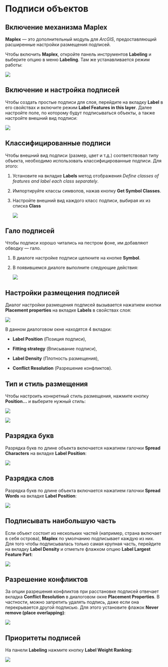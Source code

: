 # Подписи объектов {#manual-labels}

## Включение механизма Maplex

**Maplex** --- это дополнительный модуль для *ArcGIS*, предоставляющий расширенные настройки размещения подписей.

Чтобы включить **Maplex**, откройте панель инструментов **Labeling** и выберите опцию в меню **Labeling**. Там же устанавливается режим работы:

![](images/Appendix/image39.png)

## Включение и настройка подписей

Чтобы создать простые подписи для слоя, перейдите на вкладку **Label** в его свойствах и включите режим **Label Features in this layer**. Далее настройте поле, по которому будут подписываться объекты, а также настройте внешний вид подписи:

![](images/Appendix/image40.png)

## Классифицированные подписи

Чтобы внешний вид подписи (размер, цвет и т.д.) соответствовал типу объекта, необходимо использовать классифицированные подписи. Для этого:

1. Установите на вкладке **Labels** метод отображения *Define classes of features and label each class separately*.

2. Импортируйте классы символов, нажав кнопку **Get Symbol Classes**.

3. Настройте внешний вид каждого класс подписи, выбирая их из списка **Class**

    ![](images/Appendix/image41.png)

## Гало подписей

Чтобы подписи хорошо читались на пестром фоне, им добавляют обводку --- гало.

1. В диалоге настройке подписи щелкните на кнопке **Symbol**.

2. В появившемся диалоге выполните следующие действия:

    ![](images/Appendix/image42.png)

## Настройки размещения подписей

Диалог настройки размещения подписей вызывается нажатием кнопки **Placement properties** на вкладке **Labels** в свойствах слоя:

![](images/Appendix/image43.png)

В данном диалоговом окне находятся 4 вкладки:

- **Label Position** (Позиция подписи),

- **Fitting strategy** (Вписывание подписи),

- **Label Density** (Плотность размещения),

- **Conflict Resolution** (Разрешение конфликтов).

## Тип и стиль размещения

Чтобы настроить конкретный стиль размещения, нажмите кнопку **Position...** и выберите нужный стиль:

![](images/Appendix/image44.png)

![](images/Appendix/image45.png)

## Разрядка букв

Разрядка букв по длине объекта включается нажатием галочки **Spread Characters** на вкладке **Label Position**:

![](images/Appendix/image46.png)

## Разрядка слов

Разрядка букв по длине объекта включается нажатием галочки **Spread Words** на вкладке **Label Position**:

![](images/Appendix/image47.png)

## Подписывать наибольшую часть

Если объект состоит из нескольких частей (например, страна включает в себя острова), **Maplex** по умолчанию подписывает каждую из них. Для того чтобы подписывалась только самая крупная часть, перейдите на вкладку **Label Density** и отметьте флажком опцию **Label Largest Feature Part**:

![](images/Appendix/image48.png)

## Разрешение конфликтов

За опции разрешения конфликтов при расстановке подписей отвечает вкладка **Conflict Resolution** в диалоговом окне **Placement Properties**. В частности, можно запретить удалять подпись, даже если она перекрывается другой подписью. Для этого установите флажок **Never remove (place overlapping)**:

![](images/Appendix/image49.png)

## Приоритеты подписей

На панели **Labeling** нажмите кнопку **Label Weight Ranking**:

![](images/Appendix/image50.png)
